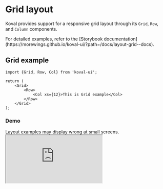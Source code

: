
# Grid layout

Koval provides support for a responsive grid layout through its `Grid`, `Row`, and `Column` components.

<Callout type="info" emoji="💡️">
    For detailed examples, refer to the [Storybook
    documentation](https://morewings.github.io/koval-ui/?path=/docs/layout-grid--docs).
</Callout>

## Grid example

```tsx
import {Grid, Row, Col} from 'koval-ui';

return (
    <Grid>
        <Row>
            <Col xs={12}>This is Grid example</Col>
        </Row>
    </Grid>
);
```

### Demo

<Callout type="warning" emoji="❗️">
    Layout examples may display wrong at small screens.
</Callout>

<Iframe
    src="https://morewings.github.io/koval-ui/iframe.html?args=children:responsive&id=layout-grid--primary&viewMode=story"
    width={777}
    height={380}
/>

## Configuration

The grid layout is designed to be fully responsive, ensuring that your content looks great on all devices, from mobile phones to large desktop screens.

### Grid

`Grid` component serves as a wrapper. The grid **width** can be specified as a `number` or as `fluid` string, which sets the width to 100%. Developers can define the **number of columns** using the `base` prop, with recommended values being 12, 16, or 24. The `gap` prop allows control over the width between columns.

<Callout type="info" emoji="💡️">
    See [all Grid
    props](https://morewings.github.io/koval-ui/?path=/docs/layout-grid--docs#grid-props).
</Callout>

### Row

`Row` component creates horizontal section for rendering the line of content.

<Callout type="info" emoji="💡️">
    See [all Row
    props](https://morewings.github.io/koval-ui/?path=/docs/layout-grid--docs#row-props).
</Callout>

### Col

`Col` component creates grid column. Developers can configure **width** and **shift** of the column. By using predefined breakpoints and t-shirt sizes (`xs`, `sm`, `md`, `lg`, `xl`), the grid layout ensures a consistent look and feel across different screen sizes. Each of them is available as a prop which accepts number of columns or `fluid`, which indicates that column takes **all available width**.

<Callout type="info" emoji="💡️">
    See [all Col
    props](https://morewings.github.io/koval-ui/?path=/docs/layout-grid--docs#col-props).
</Callout>

```tsx {2,5}
<Row>
    <Col xs={6} md={10}>
        6 columns at small screens and 10 columns at medium and bigger screens
    </Col>
    <Col xs="fluid">Takes the rest of available width.</Col>
</Row>
```

#### Fluid column Demo

<Iframe
    src="https://morewings.github.io/koval-ui/iframe.html?args=children:fluid&globals=&id=layout-grid--primary&viewMode=story"
    width={777}
    height={188}
/>

It's also possible to shift column towards right side, using same breakpoints via `shiftXX` prop.

```tsx {2}
<Row>
    <Col xs={8} shiftXS={2}>
        8 columns width, offset 2 columns
    </Col>
</Row>
```

#### Column offset Demo

<Iframe
    src="https://morewings.github.io/koval-ui/iframe.html?args=children:offset&globals=&id=layout-grid--primary&viewMode=story"
    width={777}
    height={188}
/>

## Breakpoint values

Breakpoints are applied from smallest to biggest, so the biggest one has the preference.

| Name |      Value      |                      Description                       |
| :--- | :-------------: | :----------------------------------------------------: |
| XS   | width >= 320px  |           Tiny screens (e.g., mobile phones)           |
| SM   | width >= 640px  |             Small screens (e.g., tablets)              |
| MD   | width >= 992px  |     Medium screens (e.g., tablets, small laptops)      |
| LG   | width >= 1366px |             Large screens (e.g., desktops)             |
| XL   | width >= 1920px | Extra large screens (e.g., large desktops, TV screens) |
